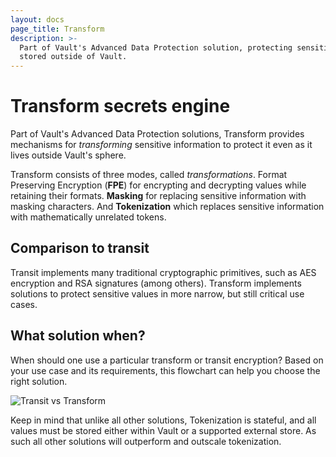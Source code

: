 ```yaml
---
layout: docs
page_title: Transform
description: >-
  Part of Vault's Advanced Data Protection solution, protecting sensitive information
  stored outside of Vault.
---
```


# Transform secrets engine

Part of Vault's Advanced Data Protection solutions, Transform provides mechanisms
for _transforming_ sensitive information to protect it even as it lives outside
Vault's sphere.

Transform consists of three modes, called _transformations_. Format Preserving
Encryption (**FPE**) for encrypting and decrypting values while retaining their
formats. **Masking** for replacing sensitive information with masking
characters. And **Tokenization** which replaces sensitive information with
mathematically unrelated tokens.

## Comparison to transit

Transit implements many traditional cryptographic primitives, such as AES encryption and
RSA signatures (among others). Transform implements solutions to protect sensitive
values in more narrow, but still critical use cases.

## What solution when?

When should one use a particular transform or transit encryption? Based on your
use case and its requirements, this flowchart can help you choose the right
solution.

![Transit vs Transform](/img/transit-or-transform.png)

Keep in mind that unlike all other solutions, Tokenization is stateful, and all
values must be stored either within Vault or a supported external store. As such
all other solutions will outperform and outscale tokenization.
